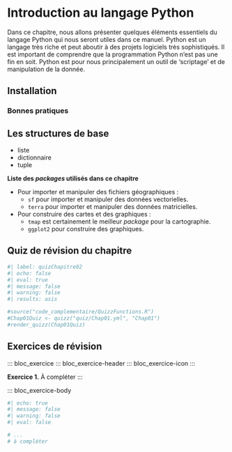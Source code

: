 # Introduction au langage Python {#sec-chap00}

Dans ce chapitre, nous allons présenter quelques éléments essentiels du langage Python qui nous seront utiles dans ce manuel. Python est un langage très riche et peut aboutir à des projets logiciels très sophistiqués. Il est important de comprendre que la programmation Python n'est pas une fin en soit. Python est pour nous principalement un outil de 'scriptage' et de manipulation de la donnée. 

## Installation

### Bonnes pratiques

## Les structures de base

- liste
- dictionnaire
- tuple



::: bloc_package
::: bloc_package-header
::: bloc_package-icon
:::

**Liste des *packages* utilisés dans ce chapitre**
:::

::: bloc_package-body
-   Pour importer et manipuler des fichiers géographiques :
    -   `sf` pour importer et manipuler des données vectorielles.
    -   `terra` pour importer et manipuler des données matricielles.
-   Pour construire des cartes et des graphiques :
    -   `tmap` est certainement le meilleur *package* pour la cartographie.
    -   `ggplot2` pour construire des graphiques.
:::
:::

## Quiz de révision du chapitre

```python
#| label: quizChapitre02
#| echo: false 
#| eval: true 
#| message: false 
#| warning: false 
#| results: asis

#source("code_complementaire/QuizzFunctions.R")
#Chap01Quiz <- quizz("quiz/Chap01.yml", "Chap01")
#render_quizz(Chap01Quiz)
```

## Exercices de révision {#sec-016}

::: bloc_exercice
::: bloc_exercice-header
::: bloc_exercice-icon
:::

**Exercice 1.** À compléter
:::

::: bloc_exercice-body
```python
#| echo: true 
#| message: false 
#| warning: false 
#| eval: false

# ...
# à compléter
```